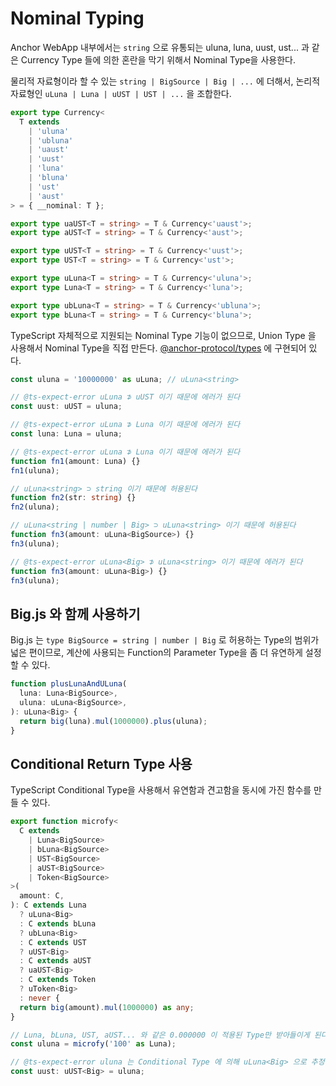 
<Meta title="Report/Nominal Typing"/>

# Nominal Typing

Anchor WebApp 내부에서는 `string` 으로 유통되는 uluna, luna, uust, ust... 과 같은
Currency Type 들에 의한 혼란을 막기 위해서 Nominal Type을 사용한다.

물리적 자료형이라 할 수 있는 `string | BigSource | Big | ...` 에 더해서,
논리적 자료형인 `uLuna | Luna | uUST | UST | ...` 을 조합한다.

```ts
export type Currency<
  T extends
    | 'uluna'
    | 'ubluna'
    | 'uaust'
    | 'uust'
    | 'luna'
    | 'bluna'
    | 'ust'
    | 'aust'
> = { __nominal: T };

export type uaUST<T = string> = T & Currency<'uaust'>;
export type aUST<T = string> = T & Currency<'aust'>;

export type uUST<T = string> = T & Currency<'uust'>;
export type UST<T = string> = T & Currency<'ust'>;

export type uLuna<T = string> = T & Currency<'uluna'>;
export type Luna<T = string> = T & Currency<'luna'>;

export type ubLuna<T = string> = T & Currency<'ubluna'>;
export type bLuna<T = string> = T & Currency<'bluna'>;
```

TypeScript 자체적으로 지원되는 Nominal Type 기능이 없으므로,
Union Type 을 사용해서 Nominal Type을 직접 만든다.
[@anchor-protocol/types](https://github.com/Anchor-Protocol/anchor-web-app/blob/master/packages/src/%40anchor-protocol/types) 에 구현되어 있다.

```ts
const uluna = '10000000' as uLuna; // uLuna<string>

// @ts-expect-error uLuna ⊅ uUST 이기 때문에 에러가 된다
const uust: uUST = uluna;

// @ts-expect-error uLuna ⊅ Luna 이기 때문에 에러가 된다
const luna: Luna = uluna;

// @ts-expect-error uLuna ⊅ Luna 이기 때문에 에러가 된다
function fn1(amount: Luna) {}
fn1(uluna);

// uLuna<string> ⊃ string 이기 때문에 허용된다
function fn2(str: string) {}
fn2(uluna);

// uLuna<string | number | Big> ⊃ uLuna<string> 이기 때문에 허용된다
function fn3(amount: uLuna<BigSource>) {}
fn3(uluna);

// @ts-expect-error uLuna<Big> ⊅ uLuna<string> 이기 때문에 에러가 된다
function fn3(amount: uLuna<Big>) {}
fn3(uluna);
```

## Big.js 와 함께 사용하기

Big.js 는 `type BigSource = string | number | Big` 로 허용하는 Type의 범위가 넓은 편이므로,
계산에 사용되는 Function의 Parameter Type을 좀 더 유연하게 설정할 수 있다.

```ts
function plusLunaAndULuna(
  luna: Luna<BigSource>,
  uluna: uLuna<BigSource>,
): uLuna<Big> {
  return big(luna).mul(1000000).plus(uluna);
}
```

## Conditional Return Type 사용

TypeScript Conditional Type을 사용해서 유연함과 견고함을 동시에 가진 함수를 만들 수 있다.

```ts
export function microfy<
  C extends
    | Luna<BigSource>
    | bLuna<BigSource>
    | UST<BigSource>
    | aUST<BigSource>
    | Token<BigSource>
>(
  amount: C,
): C extends Luna
  ? uLuna<Big>
  : C extends bLuna
  ? ubLuna<Big>
  : C extends UST
  ? uUST<Big>
  : C extends aUST
  ? uaUST<Big>
  : C extends Token
  ? uToken<Big>
  : never {
  return big(amount).mul(1000000) as any;
}

// Luna, bLuna, UST, aUST... 와 같은 0.000000 이 적용된 Type만 받아들이게 된다
const uluna = microfy('100' as Luna);

// @ts-expect-error uluna 는 Conditional Type 에 의해 uLuna<Big> 으로 추정되었기 때문에 에러가 된다.
const uust: uUST<Big> = uluna;
```

